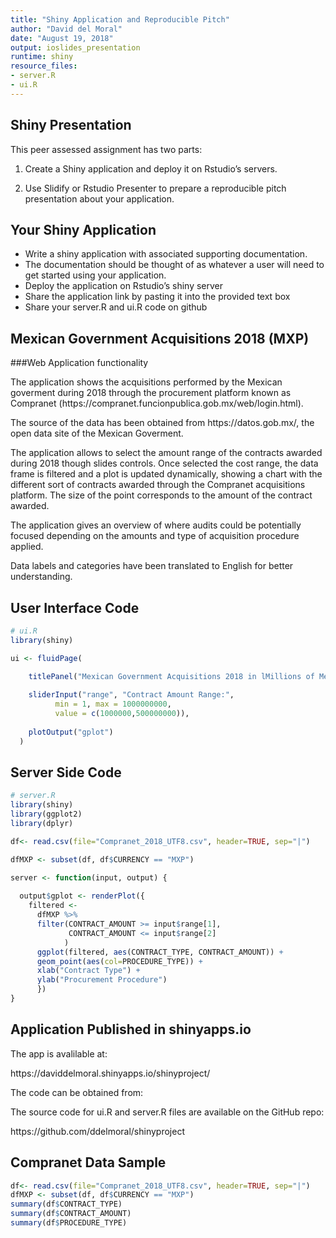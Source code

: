 ---
title: "Shiny Application and Reproducible Pitch"
author: "David del Moral"
date: "August 19, 2018"
output: ioslides_presentation
runtime: shiny
resource_files:
- server.R
- ui.R
---

## Shiny Presentation {.smaller}

This peer assessed assignment has two parts:

1. Create a Shiny application and deploy it on Rstudio's servers. 

2. Use Slidify or Rstudio Presenter to prepare a reproducible pitch presentation about your application.


## Your Shiny Application {.smaller}

* Write a shiny application with associated supporting documentation. 
* The documentation should be thought of as whatever a user will need to get started using your application.
* Deploy the application on Rstudio's shiny server
* Share the application link by pasting it into the provided text box
* Share your server.R and ui.R code on github

## Mexican Government Acquisitions 2018 (MXP) {.smaller}

###Web Application functionality

The application shows the acquisitions performed by the Mexican goverment during 2018 through the procurement platform known as Compranet (https://compranet.funcionpublica.gob.mx/web/login.html). 

The source of the data has been obtained from https://datos.gob.mx/, the open data site of the Mexican Goverment.  

The application allows to select the amount range of the contracts awarded during 2018 though slides controls. Once selected the cost range, the data frame is filtered and a plot is updated dynamically, showing a chart with the different sort of contracts awarded through the Compranet acquisitions platform.  The size of the point corresponds to the amount of the contract awarded.

The application gives an overview of where audits could be potentially focused depending on the amounts and type of acquisition procedure applied. 

Data labels and categories have been translated to English for better understanding.

## User Interface Code {.smaller}

```{r user interface, eval=FALSE}

# ui.R
library(shiny)

ui <- fluidPage(

    titlePanel("Mexican Government Acquisitions 2018 in lMillions of Mexican Pesos(MXP)"),
    
    sliderInput("range", "Contract Amount Range:",
          min = 1, max = 1000000000,
          value = c(1000000,500000000)),
    
    plotOutput("gplot")
  )

```


## Server Side Code {.smaller}
```{r server code, eval=FALSE}

# server.R
library(shiny)
library(ggplot2)
library(dplyr)

df<- read.csv(file="Compranet_2018_UTF8.csv", header=TRUE, sep="|")

dfMXP <- subset(df, df$CURRENCY == "MXP")

server <- function(input, output) {
  
  output$gplot <- renderPlot({
    filtered <-
      dfMXP %>%
      filter(CONTRACT_AMOUNT >= input$range[1],
             CONTRACT_AMOUNT <= input$range[2]
            )
      ggplot(filtered, aes(CONTRACT_TYPE, CONTRACT_AMOUNT)) + 
      geom_point(aes(col=PROCEDURE_TYPE)) +
      xlab("Contract Type") +
      ylab("Procurement Procedure")
      })
}

```

## Application Published in shinyapps.io {.smaller}


The app is avalilable at: 

https://daviddelmoral.shinyapps.io/shinyproject/

The code can be obtained from:

The source code for ui.R and server.R files are available on the GitHub repo: 

https://github.com/ddelmoral/shinyproject



## Compranet Data Sample {.smaller}

```{r data summary 1}
df<- read.csv(file="Compranet_2018_UTF8.csv", header=TRUE, sep="|")
dfMXP <- subset(df, df$CURRENCY == "MXP")
summary(df$CONTRACT_TYPE)
summary(df$CONTRACT_AMOUNT)
summary(df$PROCEDURE_TYPE)
```


